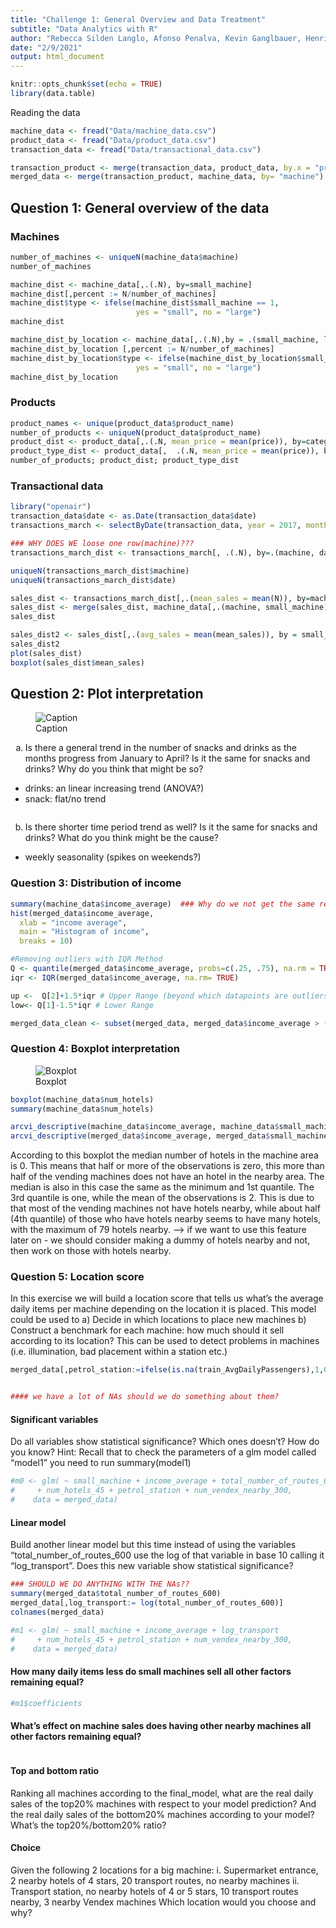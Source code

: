 ```yaml
---
title: "Challenge 1: General Overview and Data Treatment"
subtitle: "Data Analytics with R"
author: "Rebecca Silden Langlo, Afonso Penalva, Kevin Ganglbauer, Henrik Mülheims, Martí Pérez & others" 
date: "2/9/2021"
output: html_document
---
```


```r
knitr::opts_chunk$set(echo = TRUE)
library(data.table)
```

Reading the data
```r
machine_data <- fread("Data/machine_data.csv")
product_data <- fread("Data/product_data.csv")
transaction_data <- fread("Data/transactional_data.csv")
```


```r
transaction_product <- merge(transaction_data, product_data, by.x = "product_name", by.y ="product_name")
merged_data <- merge(transaction_product, machine_data, by= "machine")
```


## Question 1: General overview of the data
### Machines
```r
number_of_machines <- uniqueN(machine_data$machine)
number_of_machines
```

```r
machine_dist <- machine_data[,.(.N), by=small_machine]
machine_dist[,percent := N/number_of_machines]
machine_dist$type <- ifelse(machine_dist$small_machine == 1, 
                            yes = "small", no = "large")
machine_dist
```

```r
machine_dist_by_location <- machine_data[,.(.N),by = .(small_machine, location_type)]
machine_dist_by_location [,percent := N/number_of_machines]
machine_dist_by_location$type <- ifelse(machine_dist_by_location$small_machine == 1,
                            yes = "small", no = "large")
machine_dist_by_location
```

### Products 
```r
product_names <- unique(product_data$product_name)
number_of_products <- uniqueN(product_data$product_name)
product_dist <- product_data[,.(.N, mean_price = mean(price)), by=category]
product_type_dist <- product_data[,  .(.N, mean_price = mean(price)), by = .(category, type_drink_snack)]
number_of_products; product_dist; product_type_dist
```

### Transactional data
```r
library("openair")
transaction_data$date <- as.Date(transaction_data$date)
transactions_march <- selectByDate(transaction_data, year = 2017, month = 3)
```


```r
### WHY DOES WE loose one row(machine)???
transactions_march_dist <- transactions_march[, .(.N), by=.(machine, date)]

uniqueN(transactions_march_dist$machine)
uniqueN(transactions_march_dist$date)

sales_dist <- transactions_march_dist[,.(mean_sales = mean(N)), by=machine]
sales_dist <- merge(sales_dist, machine_data[,.(machine, small_machine)], by.x = "machine", by.y= "machine")
sales_dist

sales_dist2 <- sales_dist[,.(avg_sales = mean(mean_sales)), by = small_machine]
sales_dist2
plot(sales_dist)
boxplot(sales_dist$mean_sales)
```


## Question 2: Plot interpretation 
![Caption](Q2.JPG)

a. Is there a general trend in the number of snacks and drinks as the months progress from January to April? Is it the same for snacks and drinks? Why do you think that might be so?

* drinks: an linear increasing trend (ANOVA?)
* snack: flat/no trend


```r

```


b. Is there shorter time period trend as well? Is it the same for snacks and drinks? What do you think might be the cause?
* weekly seasonality (spikes on weekends?)


### Question 3: Distribution of income 

```r
summary(machine_data$income_average)  ### Why do we not get the same results ?? Double check 
hist(merged_data$income_average,
  xlab = "income average",
  main = "Histogram of income",
  breaks = 10)

#Removing outliers with IQR Method
Q <- quantile(merged_data$income_average, probs=c(.25, .75), na.rm = TRUE)
iqr <- IQR(merged_data$income_average, na.rm= TRUE)

up <-  Q[2]+1.5*iqr # Upper Range (beyond which datapoints are outliers)  
low<- Q[1]-1.5*iqr # Lower Range

merged_data_clean <- subset(merged_data, merged_data$income_average > (Q[1] - 1.5*iqr) & merged_data$income_average < (Q[2]+1.5*iqr))

```



### Question 4: Boxplot interpretation 
![Boxplot](Q4.JPG)
```r
boxplot(machine_data$num_hotels)
summary(machine_data$num_hotels)
```

```r
arcvi_descriptive(machine_data$income_average, machine_data$small_machine)
arcvi_descriptive(merged_data$income_average, merged_data$small_machine)
```


According to this boxplot the median number of hotels in the machine area is 0. This means that half or more of the observations is zero, this more than half of the vending machines does not have an hotel in the nearby area. The median is also in this case the same as the minimum and 1st quantile. 
The 3rd quantile is one, while the mean of the observations is 2. This is due to that most of the vending machines not have hotels nearby, while about half (4th quantile) of those who have hotels nearby seems to have many hotels, with the maximum of 79 hotels nearby.
--> if we want to use this feature later on - we should consider making a dummy of hotels nearby and not, then work on those with hotels nearby.

### Question 5: Location score
In this exercise we will build a location score that tells us what’s the average daily items per machine depending on the location it is placed. This model could be used to 
a) Decide in which locations to place new machines 
b) Construct a benchmark for each machine: how much should it sell according to its location? This can be used to detect problems in machines (i.e. illumination, bad placement within a station etc.)

```r
merged_data[,petrol_station:=ifelse(is.na(train_AvgDailyPassengers),1,0)]


#### we have a lot of NAs should we do something about them?
```


#### Significant variables
Do all variables show statistical significance? Which ones doesn’t? How do you know?
Hint: Recall that to check the parameters of a glm model called “model1” you need to run summary(model1)

```r
#m0 <- glm( ~ small_machine + income_average + total_number_of_routes_600
#     + num_hotels_45 + petrol_station + num_vendex_nearby_300, 
#    data = merged_data)
```


#### Linear model 
Build another linear model but this time instead of using the variables
“total_number_of_routes_600 use the log of that variable in base 10 calling it
“log_transport”. Does this new variable show statistical significance?
```r
### SHOULD WE DO ANYTHING WITH THE NAs??
summary(merged_data$total_number_of_routes_600)
merged_data[,log_transport:= log(total_number_of_routes_600)]
colnames(merged_data)
```

```r
#m1 <- glm( ~ small_machine + income_average + log_transport
#     + num_hotels_45 + petrol_station + num_vendex_nearby_300, 
#    data = merged_data)
```


#### How many daily items less do small machines sell all other factors remaining equal?
```r
#m1$coefficients
```

#### What’s effect on machine sales does having other nearby machines all other factors remaining equal?
```r

```

#### Top and bottom ratio
Ranking all machines according to the final_model, what are the real daily sales of the top20% machines with respect to your model prediction? And the real daily sales of the bottom20% machines according to your model? What’s the
top20%/bottom20% ratio?



#### Choice
Given the following 2 locations for a big machine:
i. Supermarket entrance, 2 nearby hotels of 4 stars, 20 transport routes, no
nearby machines
ii. Transport station, no nearby hotels of 4 or 5 stars, 10 transport routes
nearby, 3 nearby Vendex machines
Which location would you choose and why?

